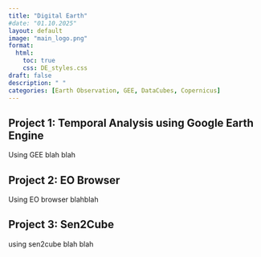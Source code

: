 ```yaml
---
title: "Digital Earth"
#date: "01.10.2025"
layout: default
image: "main_logo.png"
format:
  html:
    toc: true 
    css: DE_styles.css 
draft: false
description: " "
categories: [Earth Observation, GEE, DataCubes, Copernicus]
---
```


## Project 1: Temporal Analysis using Google Earth Engine

::: card
Using GEE blah blah
:::

## Project 2: EO Browser

::: card
Using EO browser blahblah
:::

## Project 3: Sen2Cube

::: card
using sen2cube blah blah
:::
